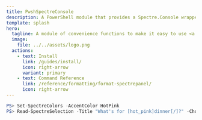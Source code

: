 ---
title: PwshSpectreConsole
description: A PowerShell module that provides a Spectre.Console wrapper for PowerShell.
template: splash
hero:
  tagline: A module of convenience functions to make it easy to use <a class="text-slate-700 dark:text-slate-100" href="https://spectreconsole.net/">Spectre.Console</a> in PowerShell.
  image:
    file: ../../assets/logo.png
  actions:
    - text: Install
      link: /guides/install/
      icon: right-arrow
      variant: primary
    - text: Command Reference
      link: /reference/formatting/format-spectrepanel/
      icon: right-arrow
---


```powershell
PS> Set-SpectreColors -AccentColor HotPink
PS> Read-SpectreSelection -Title "What's for [hot_pink]dinner[/]?" -Choices @("Sushi", "Pizza", "Burgers", "Tacos")
```
<TerminalPreview />